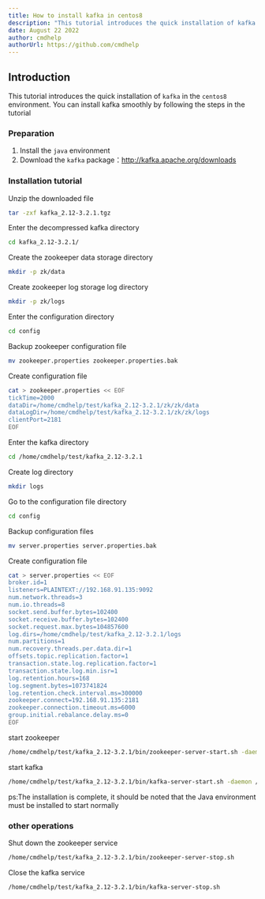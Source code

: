 ```yaml
---
title: How to install kafka in centos8
description: "This tutorial introduces the quick installation of kafka in the centos8 environment. You can install kafka smoothly by following the steps in the tutorial"
date: August 22 2022
author: cmdhelp
authorUrl: https://github.com/cmdhelp
---
```

## Introduction
This tutorial introduces the quick installation of `kafka` in the `centos8` environment. You can install kafka smoothly by following the steps in the tutorial

### Preparation

1. Install the `java` environment
2. Download the `kafka` package：http://kafka.apache.org/downloads

### Installation tutorial

Unzip the downloaded file
```bash
tar -zxf kafka_2.12-3.2.1.tgz
```

Enter the decompressed kafka directory 

```bash
cd kafka_2.12-3.2.1/
```
Create the zookeeper data storage directory
```bash
mkdir -p zk/data
```
Create zookeeper log storage log directory
```bash
mkdir -p zk/logs
```
Enter the configuration directory
```bash
cd config
```

Backup zookeeper configuration file
```bash
mv zookeeper.properties zookeeper.properties.bak
```
Create configuration file
```bash
cat > zookeeper.properties << EOF
tickTime=2000
dataDir=/home/cmdhelp/test/kafka_2.12-3.2.1/zk/zk/data
dataLogDir=/home/cmdhelp/test/kafka_2.12-3.2.1/zk/zk/logs
clientPort=2181
EOF
```

Enter the kafka directory
```bash
cd /home/cmdhelp/test/kafka_2.12-3.2.1
```

Create log directory
```bash
mkdir logs
```
Go to the configuration file directory
```bash
cd config
```
Backup configuration files
```bash
mv server.properties server.properties.bak
```
Create configuration file
```bash
cat > server.properties << EOF
broker.id=1
listeners=PLAINTEXT://192.168.91.135:9092
num.network.threads=3
num.io.threads=8
socket.send.buffer.bytes=102400
socket.receive.buffer.bytes=102400
socket.request.max.bytes=104857600
log.dirs=/home/cmdhelp/test/kafka_2.12-3.2.1/logs
num.partitions=1
num.recovery.threads.per.data.dir=1
offsets.topic.replication.factor=1
transaction.state.log.replication.factor=1
transaction.state.log.min.isr=1
log.retention.hours=168
log.segment.bytes=1073741824
log.retention.check.interval.ms=300000
zookeeper.connect=192.168.91.135:2181
zookeeper.connection.timeout.ms=6000
group.initial.rebalance.delay.ms=0
EOF
```
start zookeeper
```bash
/home/cmdhelp/test/kafka_2.12-3.2.1/bin/zookeeper-server-start.sh -daemon /home/cmdhelp/test/kafka_2.12-3.2.1/config/zookeeper.properties
```
start kafka
```bash
/home/cmdhelp/test/kafka_2.12-3.2.1/bin/kafka-server-start.sh -daemon /home/cmdhelp/test/kafka_2.12-3.2.1/config/server.properties 
```

ps:The installation is complete, it should be noted that the Java environment must be installed to start normally

### other operations
Shut down the zookeeper service
```bash
/home/cmdhelp/test/kafka_2.12-3.2.1/bin/zookeeper-server-stop.sh
```
Close the kafka service
```bash
/home/cmdhelp/test/kafka_2.12-3.2.1/bin/kafka-server-stop.sh
```


